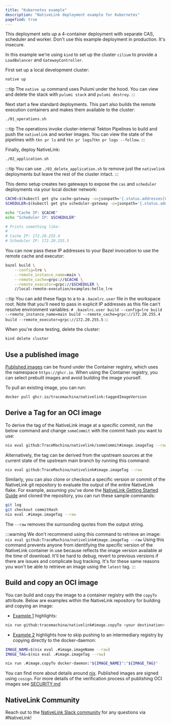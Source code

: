 ```yaml
---
title: "Kubernetes example"
description: "NativeLink deployment example for Kubernetes"
pagefind: true
---
```

This deployment sets up a 4-container deployment with separate CAS, scheduler
and worker. Don't use this example deployment in production. It's insecure.

In this example we're using `kind` to set up the cluster `cilium` to provide a
`LoadBalancer` and `GatewayController`.

First set up a local development cluster:

```bash
native up
```

:::tip
The `native up` command uses Pulumi under the hood. You can view and delete
the stack with `pulumi stack` and `pulumi destroy`.
:::

Next start a few standard deployments. This part also builds the remote
execution containers and makes them available to the cluster:

```bash
./01_operations.sh
```

:::tip
The operations invoke cluster-internal Tekton Pipelines to build and push the
`nativelink` and worker images. You can view the state of the pipelines with
`tkn pr ls` and `tkn pr logs`/`tkn pr logs --follow`.
:::

Finally, deploy NativeLink:

```bash
./02_application.sh
```

:::tip
You can use `./03_delete_application.sh` to remove just the `nativelink`
deployments but leave the rest of the cluster intact.
:::

This demo setup creates two gateways to expose the `cas` and `scheduler`
deployments via your local docker network:

```bash
CACHE=$(kubectl get gtw cache-gateway -o=jsonpath='{.status.addresses[0].value}')
SCHEDULER=$(kubectl get gtw scheduler-gateway -o=jsonpath='{.status.addresses[0].value}')

echo "Cache IP: $CACHE"
echo "Scheduler IP: $SCHEDULER"

# Prints something like:
#
# Cache IP: 172.20.255.4
# Scheduler IP: 172.20.255.5
```

You can now pass these IP addresses to your Bazel invocation to use the remote
cache and executor:

```bash
bazel build \
    --config=lre \
    --remote_instance_name=main \
    --remote_cache=grpc://$CACHE \
    --remote_executor=grpc://$SCHEDULER \
    //local-remote-execution/examples:hello_lre
```

:::tip
You can add these flags to a to a `.bazelrc.user` file in the workspace root.
Note that you'll need to pass in explicit IP addresses as this file can't
resolve environment variables:
`# .bazelrc.user
build --config=lre
build --remote_instance_name=main
build --remote_cache=grpc://172.20.255.4
build --remote_executor=grpc://172.20.255.5`
:::

When you're done testing, delete the cluster:

```bash
kind delete cluster
```

## Use a published image

[Published images](https://github.com/TraceMachina/nativelink/pkgs/container/nativelink) can be found under the Container registry, which uses the namespace `https://ghcr.io`. When using the Container registry, you can select prebuilt images and avoid building the image yourself.

To pull an existing image, you can run:

```sh
docker pull ghcr.io/tracemachina/nativelink:taggedImageVersion
```

## Derive a Tag for an OCI image

To derive the tag of the NativeLink image at a specific commit, run the below command and change `someCommit` with the commit hash you want to use:

```sh
nix eval github:TraceMachina/nativelink/someCommit#image.imageTag --raw
```

Alternatively, the tag can be derived from the upstream sources at the current state of the upstream main branch by running this command:

```sh
nix eval github:TraceMachina/nativelink#image.imageTag --raw
```

Similarly, you can also clone or checkout a specific version or commit of the NativeLink git repository to evaluate the output of the entire NativeLink flake. For example, assuming you've done the [NativeLink Getting Started Guide](https://github.com/TraceMachina/nativelink?tab=readme-ov-file#getting-started-with-nativelink) and cloned the repository, you can run these sample commands:

```sh
git log
git checkout commitHash
nix eval .#image.imageTag --raw
```

The `--raw` removes the surrounding quotes from the output string.

:::warning
We don't recommend using this command to
retrieve an image:
`nix eval github:TraceMachina/nativelink#image.imageTag --raw`
Using this command prevents anyone from
identifying the specific version of the
NativeLink container in use because
reflects the image version available at the
time of download. It'll be hard to debug,
revert to previous versions if there are issues
and complicate bug tracking.
It's for these same reasons you won't be able
to retrieve an image using the `latest` tag.
:::

## Build and copy an OCI image

You can build and copy the image to a container registry with the `copyTo` attribute. Below are examples within the NativeLink repository for building and copying an image:

* [Example 1](https://github.com/TraceMachina/nativelink/blob/09b32c94d3cc7780816585e9b87f69c56cf931ae/deployment-examples/kubernetes/01_operations.sh#L12-L16) highlights:

```sh
nix run github:tracemachina/nativelink#image.copyTo <your destination>
```

* [Example 2](https://github.com/TraceMachina/nativelink/blob/09b32c94d3cc7780816585e9b87f69c56cf931ae/tools/local-image-test.nix#L12-L13) highlights how to skip pushing to an intermediary registry by copying directly to the docker-daemon:

```sh
IMAGE_NAME=$(nix eval .#image.imageName --raw)
IMAGE_TAG=$(nix eval .#image.imageTag --raw)

nix run .#image.copyTo docker-daemon:"${IMAGE_NAME}":"${IMAGE_TAG}"
```

You can find more about details around [nix](https://github.com/nlewo/nix2container). Published images are signed using `cosign`. For more details of the verification process of publishing OCI images see [SECURITY.md](https://github.com/TraceMachina/nativelink/blob/main/SECURITY.md)

## NativeLink Community

Reach out to the [NativeLink Slack community](https://join.slack.com/t/nativelink/shared_invite/zt-2forhp5n9-L7dTD21nCSY9_IRteQvZmw) for any questions via #NativeLink!
